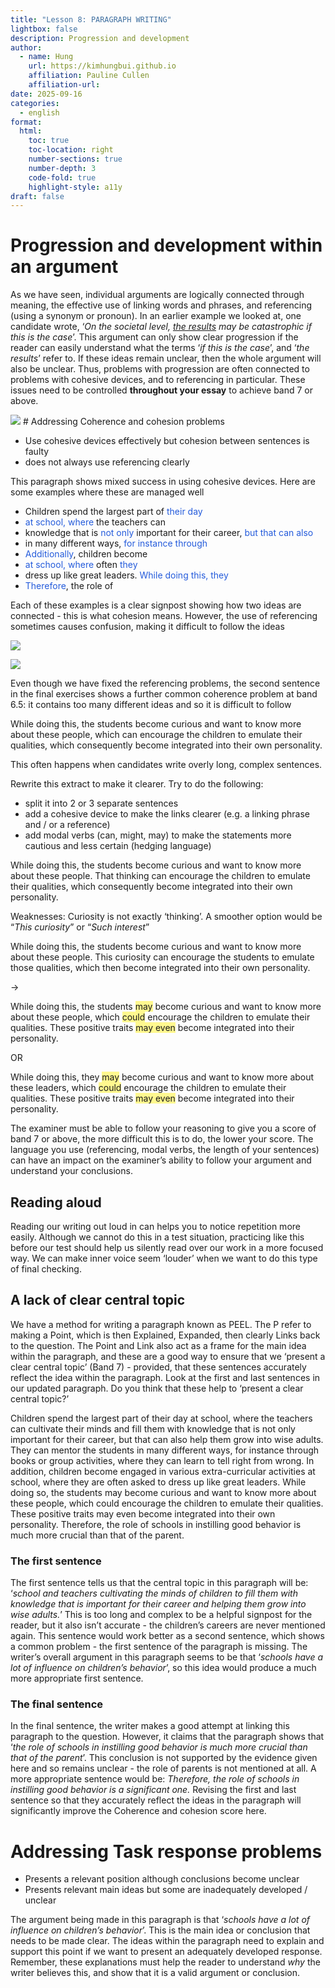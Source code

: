 ```yaml
---
title: "Lesson 8: PARAGRAPH WRITING"
lightbox: false
description: Progression and development
author:
  - name: Hung
    url: https://kimhungbui.github.io
    affiliation: Pauline Cullen
    affiliation-url:
date: 2025-09-16
categories:
  - english
format:
  html:
    toc: true
    toc-location: right
    number-sections: true
    number-depth: 3
    code-fold: true
    highlight-style: a11y
draft: false
---
```

# Progression and development within an argument

As we have seen, individual arguments are logically connected through meaning, the effective use of linking words and phrases, and referencing (using a synonym or pronoun). In an earlier example we looked at, one candidate wrote, '_On the societal level, <u>the results</u> may be catastrophic if this is the case_'. This argument can only show clear progression if the reader can easily understand what the terms '_if this is the case_', and '_the results_' refer to. If these ideas remain unclear, then the whole argument will also be unclear. Thus, problems with progression are often connected to problems with cohesive devices, and to referencing in particular. These issues need to be controlled __throughout your essay__ to achieve band 7 or above.

![](Pasted%20image%2020250916181359.png)
# Addressing Coherence and cohesion problems

- Use cohesive devices effectively but cohesion between sentences is faulty
- does not always use referencing clearly

This paragraph shows mixed success in using cohesive devices. Here are some examples where these are managed well

:::{.callout-note}
- Children spend the largest part of <font color="#245bdb">their day</font>
- <font color="#245bdb">at school, where</font> the teachers can
- knowledge that is <font color="#245bdb">not only</font> important for their career, <font color="#245bdb">but that can also</font>
- in many different ways,<font color="#245bdb"> for instance through</font>
- <font color="#245bdb">Additionally</font>, children become
- <font color="#245bdb">at school, where</font> often <font color="#245bdb">they</font>
- dress up like great leaders. <font color="#245bdb">While doing this, they</font>
- <font color="#245bdb">Therefore</font>, the role of
:::

Each of these examples is a clear signpost showing how two ideas are connected - this is what cohesion means. However, the use of referencing sometimes causes confusion, making it difficult to follow the ideas


![](Pasted%20image%2020250916180552.png)

![](Pasted%20image%2020250916180559.png)

Even though we have fixed the referencing problems, the second sentence in the final exercises shows a further common coherence problem at band 6.5: it contains too many different ideas and so it is difficult to follow

:::{.callout-note}
While doing this, the students become curious and want to know more about these people, which can encourage the children to emulate their qualities, which consequently become integrated into their own personality.
:::

This often happens when candidates write overly long, complex sentences.

Rewrite this extract to make it clearer. Try to do the following:

- split it into 2 or 3 separate sentences
- add a cohesive device to make the links clearer (e.g. a linking phrase and / or a reference)
- add modal verbs (can, might, may) to make the statements more cautious and less certain (hedging language)

While doing this, the students become curious and want to know more about these people. That thinking can encourage the children to emulate their qualities, which consequently become integrated into their own personality.

Weaknesses:
Curiosity is not exactly 'thinking'. A smoother option would be "_This curiosity_" or "_Such interest_"

While doing this, the students become curious and want to know more about these people. This curiosity can encourage the students to emulate those qualities, which then become integrated into their own personality.



->

While doing this, the students <span style="background:#fff88f">may</span> become curious and want to know more about these people, which <span style="background:#fff88f">could</span> encourage the children to emulate their qualities. These positive traits <span style="background:#fff88f">may even</span> become integrated into their personality.

OR

While doing this, they <span style="background:#fff88f">may</span> become curious and want to know more about these leaders, which <span style="background:#fff88f">could</span> encourage the children to emulate their qualities. These positive traits <span style="background:#fff88f">may even</span> become integrated into their personality.


:::{.callout-tip}
The examiner must be able to follow your reasoning to give you a score of band 7 or above, the more difficult this is to do, the lower your score. The language you use (referencing, modal verbs, the length of your sentences) can have an impact on the examiner's ability to follow your argument and understand your conclusions.
:::

## Reading aloud

Reading our writing out loud in can helps you to notice repetition more easily. Although we cannot do this in a test situation, practicing like this before our test should help us silently read over our work in a more focused way. We can make inner voice seem 'louder' when we want to do this type of final checking. 

## A lack of clear central topic

We have a method for writing a paragraph known as PEEL. The P refer to making a Point, which is then Explained, Expanded, then clearly Links back to the question. The Point and Link also act as a frame for the main idea within the paragraph, and these are a good way to ensure that we 'present a clear central topic' (Band 7) - provided, that these sentences accurately reflect the idea within the paragraph. Look at the first and last sentences in our updated paragraph. Do you think that these help to 'present a clear central topic?'

:::{.callout-note}
Children spend the largest part of their day at school, where the teachers can cultivate their minds and fill them with knowledge that is not only important for their career, but that can also help them grow into wise adults. They can mentor the students in many different ways, for instance through books or group activities, where they can learn to tell right from wrong. In addition, children become engaged in various extra-curricular activities at school, where they are often asked to dress up like great leaders. While doing so, the students may become curious and want to know more about these people, which could encourage the children to emulate their qualities. These positive traits may even become integrated into their own personality. Therefore, the role of schools in instilling good behavior is much more crucial than that of the parent.
:::

### The first sentence

The first sentence tells us that the central topic in this paragraph will be: '_school and teachers cultivating the minds of children to fill them with knowledge that is important for their career and helping them grow into wise adults._' This is too long and complex to be a helpful signpost for the reader, but it also isn't accurate - the children's careers are never mentioned again. This sentence would work better as a second sentence, which shows a common problem - the first sentence of the paragraph is missing. The writer's overall argument in this paragraph seems to be that '_schools have a lot of influence on children's behavior_', so this idea would produce a much more appropriate first sentence.

### The final sentence

In the final sentence, the writer makes a good attempt at linking this paragraph to the question. However, it claims that the paragraph shows that '_the role of schools in instilling good behavior is much more crucial than that of the parent_'. This conclusion is not supported by the evidence given here and so remains unclear - the role of parents is not mentioned at all. A more appropriate sentence would be: _Therefore, the role of schools in instilling good behavior is a significant one._ Revising the first and last sentence so that they accurately reflect the ideas in the paragraph will significantly improve the Coherence and cohesion score here.

# Addressing Task response problems

- Presents a relevant position although conclusions become unclear
- Presents relevant main ideas but some are inadequately developed / unclear


The argument being made in this paragraph is that '_schools have a lot of influence on children's behavior_'. This is the main idea or conclusion that needs to be made clear. The ideas within the paragraph need to explain and support this point if we want to present an adequately developed response. Remember, these explanations must help the reader to understand _why_ the writer believes this, and show that it is a valid argument or conclusion.

